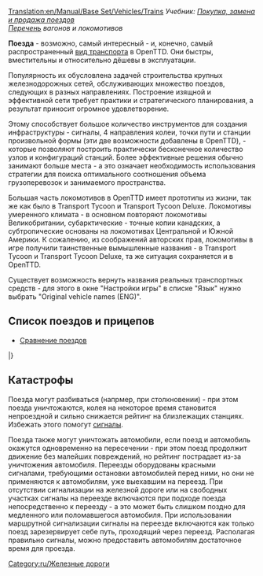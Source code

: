 [[Translation:en/Manual/Base Set/Vehicles/Trains]]
{{ru/Оглавление}}
''Учебник: [[ru/Manual/Покупка и продажа поездов|Покупка, замена и продажа поездов]]''<br>
''[[:Category:ru/Поезда|Перечень]] вагонов и локомотивов''

'''Поезда''' - возможно, самый интересный - и, конечно, самый распространенный [[ru/Manual/Base Set/Vehicles/Транспорт|вид транспорта]] в OpenTTD. Они быстры, вместительны и относительно дёшевы в эксплуатации.

Популярность их обусловлена задачей строительства крупных железнодорожных сетей, обслуживающих множество поездов, следующих в разных направлениях. Построение изящной и эффективной сети требует практики и стратегического планирования, а результат приносит огромное удовлетворение.

Этому способствует большое количество инструментов для создания инфраструктуры - сигналы, 4 направления колеи, точки пути и станции произвольной формы (эти две возможности добавлены в OpenTTD), - которые позволяют построить практически бесконечное количество узлов и конфигураций станций. Более эффективные решения обычно занимают больше места - а это означает необходимость использования стратегии для поиска оптимального соотношения объема грузоперевозок и занимаемого пространства.

Большая часть локомотивов в OpenTTD имеет прототипы из жизни, так же как было в Transport Tycoon и Transport Tycoon Deluxe. Локомотивы умеренного климата - в основном повторяют локомотивы Великобритании, субарктические - точные копии канадских, а субтропические основаны на локомотивах Центральной и Южной Америки. К сожалению, из соображений авторских прав, локомотивы в игре получили таинственные вымышленные названия - в Transport Tycoon и Transport Tycoon Deluxe, та же ситуация сохраняется и в OpenTTD. 

Существует возможность вернуть названия реальных транспортных средств - для этого в окне "Настройки игры" в списке "Язык" нужно выбрать "Original vehicle names (ENG)".
{{ru/Возможность|-0.6.3|text=(с 0.3.4)}}

==Список поездов и прицепов==

* [[ru/Manual/Base Set/Vehicles/Сравнение поездов|Сравнение поездов]]

{{ru/Шапка транспортно-климатической таблицы}}
{{en/VehicleTable/Header|Паровые локомотивы}}
{{en/VehicleTable/Row|
*[[File:en/Kirbypaultank.png|Паровоз Kirby Paul Tank]] [[ru/Manual/Base Set/Vehicles/Kirby Paul Tank|Kirby Paul Tank]]
*[[File:en/Chaneyjubilee.png|Паровоз Chaney "Jubilee"]] [[ru/Manual/Base Set/Vehicles/Chaney "Jubilee"|Chaney "Jubilee"]]
*[[File:en/Ginzua4.png|Паровоз Ginzu "A4"]] [[ru/Manual/Base Set/Vehicles/Ginzu "A4"|Ginzu "A4"]]
*[[File:en/Sh8p.png|Паровоз SH "8P"]] [[ru/Manual/Base Set/Vehicles/SH "8P"|SH "8P"]]
|
*[[File:en/Wills280.png|Паровоз Wills 2-8-0]] [[ru/Manual/Base Set/Vehicles/Wills 2-8-0|Wills 2-8-0]]
|
*[[File:en/Wills280.png|Паровоз Wills 2-8-0]] [[ru/Manual/Base Set/Vehicles/Wills 2-8-0|Wills 2-8-0]]
|
*[[File:en/Ploddyphutchoochoo.png|Паровоз Ploddyphut Choo-Choo]] [[ru/Manual/Base Set/Vehicles/Ploddyphut Choo-Choo|Ploddyphut Choo-Choo]]
*[[File:en/Powernautchoochoo.png|Паровоз Powernaut Choo-Choo]] [[ru/Manual/Base Set/Vehicles/Powernaut Choo-Choo|Powernaut Choo-Choo]]
*[[File:en/Mightymoverchoochoo.png|Паровоз Might Mover Choo-Choo]] [[ru/Manual/Base Set/Vehicles/Mightymover Choo-Choo|Might Mover Choo-Choo]]
}}
{{en/VehicleTable/Header|Дизельные локомотивы}}
{{en/VehicleTable/Row|
*[[File:en/Manleymoreldmu.png|Тепловоз Manley-Morel DMU]] [[ru/Manual/Base Set/Vehicles/Manley-Morel DMU|Manley-Morel DMU]]
*[[File:en/Shhendry25.png|Тепловоз SH/Hendry "25"]] [[ru/Manual/Base Set/Vehicles/SH/Hendry "25"|SH/Hendry "25"]]
*[[File:en/Floss47.png|Тепловоз Floss "47"]] [[ru/Manual/Base Set/Vehicles/Floss "47"|Floss "47"]]
*[[File:en/Uu37.png|Тепловоз UU "37"]] [[ru/Manual/Base Set/Vehicles/UU "37"|UU "37"]]
*[[File:en/Sh125.png|Тепловоз SH "125"]] [[ru/Manual/Base Set/Vehicles/SH "125"|SH "125"]]
*[[File:en/Dash.png|Тепловоз "Dash"]] [[ru/Manual/Base Set/Vehicles/Dash|"Dash"]]
|
*[[File:en/Mjs250.png|Тепловоз MJS 250]] [[ru/Manual/Base Set/Vehicles/MJS250|MJS250]]
*[[File:en/Kelling3100.png|Тепловоз Kelling 3100]] [[ru/Manual/Base Set/Vehicles/Kelling 3100|Kelling 3100]]
*[[File:en/Cs4000.png|Тепловоз CS4000]] [[ru/Manual/Base Set/Vehicles/CS4000|CS4000]]
*[[File:en/Cs2400.png|Тепловоз CS2400]] [[ru/Manual/Base Set/Vehicles/CS2400|CS2400]]
*[[File:en/Mjs1000.png|Тепловоз MJS 1000]] [[ru/Manual/Base Set/Vehicles/MJS 1000|MJS 1000]]
*[[File:en/Centennial.png|Тепловоз Centennial]] [[ru/Manual/Base Set/Vehicles/Centennial|Centennial]]
*[[File:en/Turnerturbo.png|Тепловоз Turner Turbo]] [[ru/Manual/Base Set/Vehicles/Turner Turbo|Turner Turbo]]
|
*[[File:en/Mjs250.png|Тепловоз MJS 250]] [[ru/Manual/Base Set/Vehicles/MJS250|MJS250]]
*[[File:en/Kelling3100.png|Тепловоз Kelling 3100]] [[ru/Manual/Base Set/Vehicles/Kelling 3100|Kelling 3100]]
*[[File:en/Cs4000.png|Тепловоз CS4000]] [[ru/Manual/Base Set/Vehicles/CS4000|CS4000]]
*[[File:en/Cs2400.png|Тепловоз CS2400]] [[ru/Manual/Base Set/Vehicles/CS2400|CS2400]]
*[[File:en/Mjs1000.png|Тепловоз MJS 1000]] [[ru/Manual/Base Set/Vehicles/MJS 1000|MJS 1000]]
*[[File:en/Centennial.png|Тепловоз Centennial]] [[ru/Manual/Base Set/Vehicles/Centennial|Centennial]]
*[[File:en/Turnerturbo.png|Тепловоз Turner Turbo]] [[ru/Manual/Base Set/Vehicles/Turner Turbo|Turner Turbo]]
|
*[[File:en/Ploddyphutdiesel.png|Ploddyphut Diesel]] [[ru/Manual/Base Set/Vehicles/Ploddyphut Diesel|Ploddyphut Diesel]]
*[[File:en/Powernautdiesel.png|Powernaut Diesel]] [[ru/Manual/Base Set/Vehicles/Powernaut Diesel|Powernaut Diesel]]
}}
{{en/VehicleTable/Header|Электрические локомотивы}}
{{en/VehicleTable/Row|
*[[File:en/Sh30.png|Электровоз SH "30"]] [[ru/Manual/Base Set/Vehicles/SH "30"|SH "30"]]
*[[File:en/Sh40.png|Электровоз SH "40"]] [[ru/Manual/Base Set/Vehicles/SH "40"|SH "40"]]
*[[File:en/Tim.png|Электровоз "T.I.M."]] [[ru/Manual/Base Set/Vehicles/T.I.M.|"T.I.M."]]
*[[File:en/Asiastar.png|Электровоз "Asiastar"]] [[ru/Manual/Base Set/Vehicles/AsiaStar|"AsiaStar"]]
|
Нету
|
Нету
|
Нету
}}
{{en/VehicleTable/Header|Монорельсовые локомотивы}}
{{en/VehicleTable/Row|
*[[File:en/X2001.png|Монорельсовый электровоз X2001]] [[ru/Manual/Base Set/Vehicles/X2001|'X2001']]
*[[File:en/Millenniumz1.png|Монорельсовый электровоз Milennium 'Z1']] [[ru/millennium Z1|'Millennium Z1']]
|
*[[File:en/X2001.png|Монорельсовый электровоз X2001]] [[ru/Manual/Base Set/Vehicles/X2001|'X2001']]
*[[File:en/Millenniumz1.png|Монорельсовый электровоз Milennium 'Z1']] [[ru/millennium Z1|'Millennium Z1']]
|
*[[File:en/X2001.png|Монорельсовый электровоз X2001]] [[ru/Manual/Base Set/Vehicles/X2001|'X2001']]
*[[File:en/Millenniumz1.png|Монорельсовый электровоз Milennium 'Z1']] [[ru/millennium Z1|'Millennium Z1']]
|
*[[File:en/Wizzowowz99.png|Монорельсовый электровоз Wizzowow 'Z99']] [[ru/Manual/Base Set/Vehicles/Wizzowow Z99|Wizzowow Z99]]
}}
{{en/VehicleTable/Header|Магнитопланы}}
{{en/VehicleTable/Row|
*[[File:en/Lev1leviathan.png|Локомотив-магнитоплан 1: Leviathan]] [[ru/Manual/Base Set/Vehicles/Lev1 'Leviathan'|Lev1 'Leviathan']]
*[[File:en/Lev2cyclops.png|Локомотив-магнитоплан 2: Cyclops]] [[ru/Manual/Base Set/Vehicles/Lev2 'Cyclops'|Lev2 'Cyclops']]
*[[File:en/Lev3pegasus.png|Локомотив-магнитоплан 3: Pegasus]] [[ru/Manual/Base Set/Vehicles/Lev3 'Pegasus'|Lev3 'Pegasus']]
*[[File:en/Lev4chimaerarhead.png|Локомотив-магнитоплан 4: Chimaera (передний)]] [[ru/Manual/Base Set/Vehicles/Lev4 'Chimaera'|Lev4 'Chimaera']]
|
*[[File:en/Lev1leviathan.png|Локомотив-магнитоплан 1: Leviathan]] [[ru/Manual/Base Set/Vehicles/Lev1 'Leviathan'|Lev1 'Leviathan']]
*[[File:en/Lev2cyclops.png|Локомотив-магнитоплан 2: Cyclops]] [[ru/Manual/Base Set/Vehicles/Lev2 'Cyclops'|Lev2 'Cyclops']]
*[[File:en/Lev3pegasus.png|Локомотив-магнитоплан 3: Pegasus]] [[ru/Manual/Base Set/Vehicles/Lev3 'Pegasus'|Lev3 'Pegasus']]
*[[File:en/Lev4chimaerarhead.png|Локомотив-магнитоплан 4: Chimaera (передний)]] [[ru/Manual/Base Set/Vehicles/Lev4 'Chimaera'|Lev4 'Chimaera']]
|
*[[File:en/Lev1leviathan.png|Локомотив-магнитоплан 1: Leviathan]] [[ru/Manual/Base Set/Vehicles/Lev1 'Leviathan'|Lev1 'Leviathan']]
*[[File:en/Lev2cyclops.png|Локомотив-магнитоплан 2: Cyclops]] [[ru/Manual/Base Set/Vehicles/Lev2 'Cyclops'|Lev2 'Cyclops']]
*[[File:en/Lev3pegasus.png|Локомотив-магнитоплан 3: Pegasus]] [[ru/Manual/Base Set/Vehicles/Lev3 'Pegasus'|Lev3 'Pegasus']]
*[[File:en/Lev4chimaerarhead.png|Локомотив-магнитоплан 4: Chimaera (передний)]] [[ru/Manual/Base Set/Vehicles/Lev4 'Chimaera'|Lev4 'Chimaera']]
|
*[[File:en/Wizzowowrocketeer.png|Игрушечный Wizzowow Rocketeer]] [[ru/Manual/Base Set/Vehicles/Wizzowow Rocketeer|Wizzowow Rocketeer]]
}}
{{en/VehicleTable/Header|Вагоны}}
{{en/VehicleTable/Row|
*[[File:en/Passengercarriage.png|Стандартный пассажирский вагон]] [[ru/Manual/Base Set/Vehicles/Пассажирский вагон|Пассажирский вагон]]
*[[File:en/Mailvan.png|Стандартный почтовый вагон]] [[ru/Manual/Base Set/Vehicles/Почтовый вагон|Почтовый вагон]]
*[[File:en/Coaltruck.png|Стандартная угольная платформа]] [[ru/Trash/Угольная платформа|Угольная платформа]]
*[[File:en/Oiltanker.png|Стандартная нефтяная цистерна]] [[ru/Manual/Base Set/Vehicles/Нефтяная цистерна|Нефтяная цистерна]]
*[[File:en/Livestockvan.png|Стандартный вагон для скота]] [[ru/Manual/Base Set/Vehicles/Вагон для скота|Вагон для скота]]
*[[File:en/Goodsvan.png|Стандартный товарный вагон]] [[ru/Manual/Base Set/Vehicles/Товарный вагон|Товарный вагон]]
*[[File:en/Grainhopper.png|Стандартный хоппер для зерна]] [[ru/Manual/Base Set/Vehicles/Хоппер для зерна|Хоппер для зерна]]
*[[File:en/Woodtruck.png|Стандартный вагон для дерева]] [[ru/Manual/Base Set/Vehicles/Вагон для дерева|Вагон для дерева]]
*[[File:en/Ironorehopper.png|Стандартный хоппер для железной руды]] [[ru/Manual/Base Set/Vehicles/Хоппер для железной руды|Хоппер для железной руды]]
*[[File:en/Steeltruck.png|Стандартный вагон для стали]] [[ru/Manual/Base Set/Vehicles/Вагон для стали|Вагон для стали]]
*[[File:en/Armouredvan.png|Стандартный бронированный вагон]] [[ru/Manual/Base Set/Vehicles/Бронированный вагон|Бронированный вагон]]
|
*[[File:en/Passengercarriagex.png|Субтропический и субарктический пассажирский вагон]] [[ru/Manual/Base Set/Vehicles/Пассажирский вагон|Пассажирский вагон]]
*[[File:en/Mailvan.png|Стандартный почтовый вагон]] [[ru/Manual/Base Set/Vehicles/Почтовый вагон|Почтовый вагон]]
*[[File:en/Coaltruck.png|Стандартная угольная платформа]] [[ru/Trash/Угольная платформа|Угольная платформа]]
*[[File:en/Oiltanker.png|Стандартная нефтяная цистерна]] [[ru/Manual/Base Set/Vehicles/Нефтяная цистерна|Нефтяная цистерна]]
*[[File:en/Livestockvan.png|Стандартный вагон для скота]] [[ru/Manual/Base Set/Vehicles/Вагон для скота|Вагон для скота]]
*[[File:en/Goodsvan.png|Стандартный товарный вагон]] [[ru/Manual/Base Set/Vehicles/Товарный вагон|Товарный вагон]]
*[[File:en/Grainhopper.png|Стандартный хоппер для зерна]] [[ru/Manual/Base Set/Vehicles/Хоппер для зерна|Хоппер для зерна]]
*[[File:en/Woodtruck.png|Стандартный вагон для дерева]] [[ru/Manual/Base Set/Vehicles/Вагон для дерева|Вагон для дерева]]
*[[File:en/Armouredvan.png|Стандартный бронированный вагон]] [[ru/Manual/Base Set/Vehicles/Бронированный вагон|Бронированный вагон]]
*[[File:en/Foodvan.png|Субтропический и субарктичекий рефрижератор]] [[ru/Manual/Base Set/Vehicles/Рефрижератор|Рефрижератор]]
*[[File:en/Papertruck.png|Субарктический вагон для бумаги]] [[ru/Manual/Base Set/Vehicles/Вагон для бумаги|Вагон для бумаги]]
|
*[[File:en/Passengercarriagex.png|Субтропический и субарктический пассажирский вагон]] [[ru/Manual/Base Set/Vehicles/Пассажирский вагон|Пассажирский вагон]]
*[[File:en/Mailvan.png|Стандартный почтовый вагон]] [[ru/Manual/Base Set/Vehicles/Почтовый вагон|Почтовый вагон]]
*[[File:en/Oiltanker.png|Стандартная нефтяная цистерна]] [[ru/Manual/Base Set/Vehicles/Нефтяная цистерна|Нефтяная цистерна]]
*[[File:en/Goodsvan.png|Стандартный товарный вагон]] [[ru/Manual/Base Set/Vehicles/Товарный вагон|Товарный вагон]]
*[[File:en/Grainhopper.png|Стандартный хоппер для зерна]] [[ru/Manual/Base Set/Vehicles/Хоппер для зерна|Хоппер для зерна]]
*[[File:en/Woodtruck.png|Стандартный вагон для дерева]] [[ru/Manual/Base Set/Vehicles/Вагон для дерева|Вагон для дерева]]
*[[File:en/Armouredvan.png|Стандартный бронированный вагон]] [[ru/Manual/Base Set/Vehicles/Бронированный вагон|Бронированный вагон]]
*[[File:en/Foodvan.png|Субтропический и субарктичекий рефрижератор]] [[ru/Manual/Base Set/Vehicles/Рефрижератор|Рефрижератор]]
*[[File:en/Copperorehopper.png|Субтропический Хоппер для медной руды]] [[ru/Manual/Base Set/Vehicles/Хоппер для медной руды|Хоппер для медной руды]]
*[[File:en/Watertanker.png|Субтропическая водяная цистерна]] [[ru/Manual/Base Set/Vehicles/Водяная цистерна|Водяная цистерна]]
*[[File:en/Fruittruck.png|Субтропический вагон для фруктов]] [[ru/Manual/Base Set/Vehicles/Вагон для фруктов|Вагон для фруктов]]
*[[File:en/Rubbertruck.png|Субтропический вагон для каучука]] [[ru/Manual/Base Set/Vehicles/Вагон для каучука|Вагон для каучука]]
|
*[[File:en/Passengercarriagetoyland.png|Стандартный пассажирский вагон]] [[ru/Manual/Base Set/Vehicles/Пассажирский вагон|Пассажирский вагон]]
*[[File:en/Mailvanx.png|Стандартный почтовый вагон]] [[ru/Manual/Base Set/Vehicles/Почтовый вагон|Почтовый вагон]]
*[[File:en/Sugartruck.png|Игрушечный вагон для сахара]] [[ru/Manual/Base Set/Vehicles/Вагон для сахара|Вагон для сахара]]
*[[File:en/Candyflosshopper.png|Игрушечный хоппер для сахарной ваты]] [[ru/Manual/Base Set/Vehicles/Хоппер для сахарной ваты|Хоппер для сахарной ваты]]
*[[File:en/Toffeehopper.png|Toyland Toffee Hopper]] [[en/Manual/Base Set/Vehicles/Toffee Hopper]]
*[[File:en/Bubblevan.png|Toyland Bubble Van]] [[en/Manual/Base Set/Vehicles/Bubble Van]]
*[[File:en/Colatanker.png|Toyland Cola Tanker]] [[en/Manual/Base Set/Vehicles/Cola Tanker]]
*[[File:en/Sweetvan.png|Toyland Sweet Van]] [[en/Manual/Base Set/Vehicles/Sweet Van]]
*[[File:en/Toyvan.png|Toyland Toy Van]] [[en/Manual/Base Set/Vehicles/Toy Van]]
*[[File:en/Batterytruck.png|Toyland Battery Truck]] [[en/Manual/Base Set/Vehicles/Battery Truck]]
*[[File:en/Fuzzydrinktruck.png|Toyland Fuzzy Drink Truck]] [[en/Manual/Base Set/Vehicles/Fizzy Drink Truck]]
*[[File:en/Plastictruck.png|Toyland Plastic Truck]] [[en/Manual/Base Set/Vehicles/Plastic Truck]]
}}
|}

==Катастрофы==
Поезда могут разбиваться (напрмер, при столкновении) - при этом поезда уничтожаются, колея на некоторое время становится непроездной и сильно снижается рейтинг на близлежащих станциях. Избежать этого помогут [[ru/Manual/Сигналы|сигналы]].

Поезда также могут уничтожать автомобили, если поезд и автомобиль окажутся одновременно на пересечении - при этом поезд продолжит движение без малейших повреждений, но рейтинг пострадает из-за уничтожения автомобиля. Переезды оборудованы красными сигналами, требующими остановки автомобилей перед ними, но они не применяются к автомобилям, уже выехавшим на переезд. При отсутствии сигнализации на железной дороге или на свободных участках сигналы на переезде включаются при подходе поезда непосредственно к переезду - а это может быть слишком поздно для медленного или поломавшегося автомобиля. При использовании маршрутной сигнализации сигналы на переезде включаются как только поезд зарезервирует себе путь, проходящий через переезд. Располагая правильно сигналы, можно предоставить автомобилям достаточное время для проезда.

[[Category:ru/Железные дороги]]